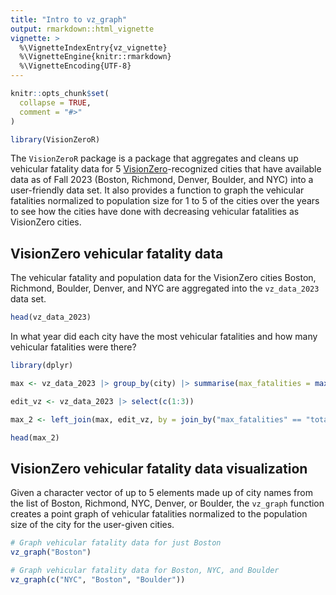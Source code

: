 ```yaml
---
title: "Intro to vz_graph"
output: rmarkdown::html_vignette
vignette: >
  %\VignetteIndexEntry{vz_vignette}
  %\VignetteEngine{knitr::rmarkdown}
  %\VignetteEncoding{UTF-8}
---
```


```r
knitr::opts_chunk$set(
  collapse = TRUE,
  comment = "#>"
)
```

```r
library(VisionZeroR)
```

The `VisionZeroR` package is a package that aggregates and cleans up vehicular fatality data for 5 [VisionZero](https://visionzeronetwork.org/about/what-is-vision-zero/)-recognized cities that have available data as of Fall 2023 (Boston, Richmond, Denver, Boulder, and NYC) into a user-friendly data set. It also provides a function to graph the vehicular fatalities normalized to population size for 1 to 5 of the cities over the years to see how the cities have done with decreasing vehicular fatalities as VisionZero cities.

## VisionZero vehicular fatality data

The vehicular fatality and population data for the VisionZero cities Boston, Richmond, Boulder, Denver, and NYC are aggregated into the `vz_data_2023` data set. 

```r
head(vz_data_2023)
```

In what year did each city have the most vehicular fatalities and how many vehicular fatalities were there?

```r
library(dplyr)
```

```r

max <- vz_data_2023 |> group_by(city) |> summarise(max_fatalities = max(total_fatal))

edit_vz <- vz_data_2023 |> select(c(1:3))

max_2 <- left_join(max, edit_vz, by = join_by("max_fatalities" == "total_fatal", "city" == "city"))

head(max_2)
```

## VisionZero vehicular fatality data visualization

Given a character vector of up to 5 elements made up of city names from the list of Boston, Richmond, NYC, Denver, or Boulder, the `vz_graph` function creates a point graph of vehicular fatalities normalized to the population size of the city for the user-given cities.

```r

# Graph vehicular fatality data for just Boston
vz_graph("Boston")

# Graph vehicular fatality data for Boston, NYC, and Boulder
vz_graph(c("NYC", "Boston", "Boulder"))

```


